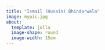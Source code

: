 ```yaml
---
title: "Ismail (Husain) Bhinderwala"
image: mypic.jpg
about:
  template: jolla
  image-shape: round
  image-width: 15em
---
```

